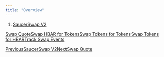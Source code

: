 ```yaml
---
title: "Overview"
---
```


1. [SaucerSwap V2](/developer/saucerswap-v2)

[Swap Quote](/developer/saucerswap-v2/swap-operations/swap-quote)[Swap HBAR for Tokens](/developer/saucerswap-v2/swap-operations/swap-hbar-for-tokens)[Swap Tokens for Tokens](/developer/saucerswap-v2/swap-operations/swap-tokens-for-tokens)[Swap Tokens for HBAR](/developer/saucerswap-v2/swap-operations/swap-tokens-for-hbar)[Track Swap Events](/developer/saucerswap-v2/swap-operations/track-swap-events)

[PreviousSaucerSwap V2](/developer/saucerswap-v2)[NextSwap Quote](/developer/saucerswap-v2/swap-operations/swap-quote)
